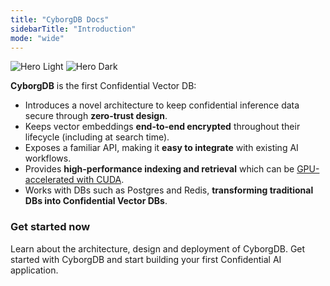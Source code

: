 ```yaml
---
title: "CyborgDB Docs"
sidebarTitle: "Introduction"
mode: "wide"
---
```


<img
  className="block dark:hidden"
  src="/images/new-hero-light.png"
  alt="Hero Light"
/>
<img
  className="hidden dark:block"
  src="/images/new-hero-dark.png"
  alt="Hero Dark"
/>

**CyborgDB** is the first Confidential Vector DB:

- Introduces a novel architecture to keep confidential inference data secure through **zero-trust design**.
- Keeps vector embeddings **end-to-end encrypted** throughout their lifecycle (including at search time).
- Exposes a familiar API, making it **easy to integrate** with existing AI workflows.
- Provides **high-performance indexing and retrieval** which can be [GPU-accelerated with CUDA](https://developer.nvidia.com/blog/bringing-confidentiality-to-vector-search-with-cyborg-and-nvidia-cuvs/).
- Works with DBs such as Postgres and Redis, **transforming traditional DBs into Confidential Vector DBs**.

### Get started now

<CardGroup cols={2}>
    <Card title="Learn About CyborgDB" href="versions/v0.11.x/intro/about" icon="book-open-cover">
        Learn about the architecture, design and deployment of CyborgDB.
    </Card>
    <Card title="Quickstart" href="versions/v0.11.x/intro/quickstart" icon="rocket-launch">
        Get started with CyborgDB and start building your first Confidential AI application.
    </Card>
</CardGroup>